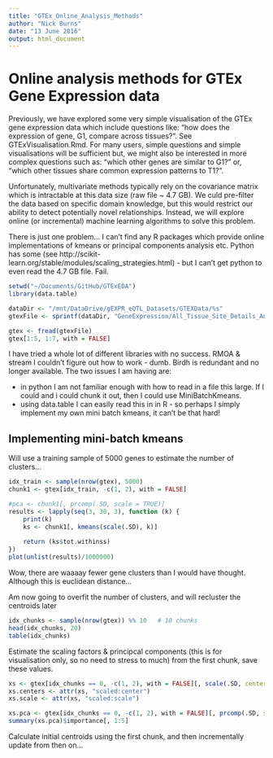 ```yaml
---
title: "GTEx_Online_Analysis_Methods"
author: "Nick Burns"
date: "13 June 2016"
output: html_document
---
```


# Online analysis methods for GTEx Gene Expression data  

Previously, we have explored some very simple visualisation of the GTEx gene expression data which include questions like: "how does the expression of gene, G1, compare across tissues?". See GTExVisualisation.Rmd. For many users, simple questions and simple visualisations will be sufficient but, we might also be interested in more complex questions such as: "which other genes are similar to G1?" or, "which other tissues share common expression patterns to T1?".  

Unfortunately, multivariate methods typically rely on the covariance matrix which is intractable at this data size (raw file ~ 4.7 GB). We culd pre-filter the data based on specific domain knowledge, but this would restrict our ability to detect potentially novel relationships. Instead, we will explore online (or incremental) machine learning algorithms to solve this problem. 

There is just one problem... I can't find any R packages which provide online implementations of kmeans or principal components analysis etc. Python has some (see http://scikit-learn.org/stable/modules/scaling_strategies.html) - but I can't get python to even read the 4.7 GB file. Fail. 

```r
setwd("~/Documents/GitHub/GTExEDA")
library(data.table)

dataDir <- "/mnt/DataDrive/gEXPR_eQTL_Datasets/GTEXData/%s"
gtexFile <- sprintf(dataDir, "GeneExpression/All_Tissue_Site_Details_Analysis.combined.rpkm.gct")

gtex <- fread(gtexFile)
gtex[1:5, 1:7, with = FALSE]
```

I have tried a whole lot of different libraries with no success. RMOA & stream I couldn't figure out how to work - dumb. Birdh is redundant and no longer available. The two issues I am having are:

  - in python I am not familiar enough with how to read in a file this large. If I could and i could chunk it out, then I could use MiniBatchKmeans.  
  - using data.table I can easily read this in in R - so perhaps I simply implement my own mini batch kmeans, it can't be that hard!  
  
## Implementing mini-batch kmeans  

Will use a training sample of 5000 genes to estimate the number of clusters...
```r
idx_train <- sample(nrow(gtex), 5000)
chunk1 <- gtex[idx_train, -c(1, 2), with = FALSE]

#pca <- chunk1[, prcomp(.SD, scale = TRUE)]
results <- lapply(seq(3, 30, 3), function (k) {
    print(k)
    ks <- chunk1[, kmeans(scale(.SD), k)]
    
    return (ks$tot.withinss)
})
plot(unlist(results)/1000000)
```

Wow, there are waaaay fewer gene clusters than I would have thought. Although this is euclidean distance...

Am now going to overfit the number of clusters, and will recluster the centroids later

```r
idx_chunks <- sample(nrow(gtex)) %% 10   # 10 chunks
head(idx_chunks, 20)
table(idx_chunks)
```

Estimate the scaling factors & principcal components (this is for visualisation only, so no need to stress to much) from the first chunk, save these values.

```r
xs <- gtex[idx_chunks == 0, -c(1, 2), with = FALSE][, scale(.SD, center = TRUE, scale = TRUE)]
xs.centers <- attr(xs, "scaled:center")
xs.scale <- attr(xs, "scaled:scale")

xs.pca <- gtex[idx_chunks == 0, -c(1, 2), with = FALSE][, prcomp(.SD, scale = TRUE)]
summary(xs.pca)$importance[, 1:5]
```

Calculate initial centroids using the first chunk, and then incrementally update from then on...